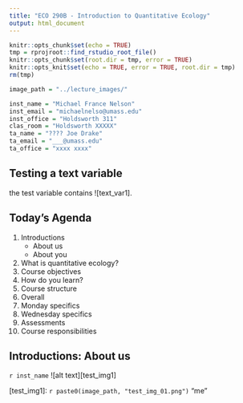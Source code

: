 ```yaml
---
title: "ECO 290B - Introduction to Quantitative Ecology"
output: html_document
---
```


```r
knitr::opts_chunk$set(echo = TRUE)
tmp = rprojroot::find_rstudio_root_file()
knitr::opts_chunk$set(root.dir = tmp, error = TRUE)
knitr::opts_knit$set(echo = TRUE, error = TRUE, root.dir = tmp)
rm(tmp)

image_path = "../lecture_images/"

```


```r
inst_name = "Michael France Nelson"
inst_email = "michaelnelso@umass.edu"
inst_office = "Holdsworth 311"
clas_room = "Holdsworth XXXXX"
ta_name = "???? Joe Drake"
ta_email = "___@umass.edu"
ta_office = "xxxx xxxx"


```

<!-- ## Contact info -->
<!-- `r inst_name` -->



## Testing a text variable
the test variable contains 
![text_var1].

## Today's Agenda
<ol>
<li>Introductions<ul>
  <li> About us </li>
  <li> About you </li>
</ul></li>
<li> What is quantitative ecology? </li>
<li> Course objectives </li>
<li> How do you learn? </li>
<li> Course structure </li>
<li> Overall </li>
<li> Monday specifics </li>
<li> Wednesday specifics </li>
<li> Assessments </li>
<li> Course responsibilities </li>

</ol>

## Introductions: About us
`r inst_name`
![alt text][test_img1]




[test_img1]: `r paste0(image_path, "test_img_01.png")` "me"

